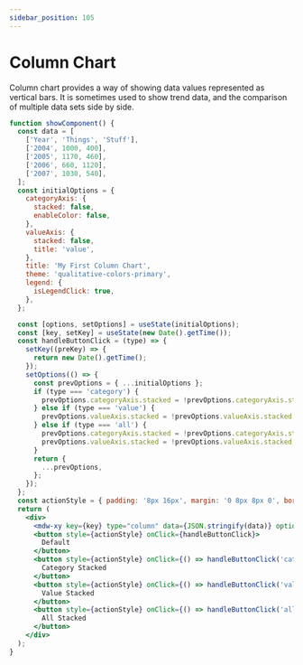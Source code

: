 ```yaml
---
sidebar_position: 105
---
```


# Column Chart

Column chart provides a way of showing data values represented as vertical bars. It is sometimes used to show trend data, and the comparison of multiple data sets side by side.

```jsx live
function showComponent() {
  const data = [
    ['Year', 'Things', 'Stuff'],
    ['2004', 1000, 400],
    ['2005', 1170, 460],
    ['2006', 660, 1120],
    ['2007', 1030, 540],
  ];
  const initialOptions = {
    categoryAxis: {
      stacked: false,
      enableColor: false,
    },
    valueAxis: {
      stacked: false,
      title: 'value',
    },
    title: 'My First Column Chart',
    theme: 'qualitative-colors-primary',
    legend: {
      isLegendClick: true,
    },
  };

  const [options, setOptions] = useState(initialOptions);
  const [key, setKey] = useState(new Date().getTime());
  const handleButtonClick = (type) => {
    setKey((preKey) => {
      return new Date().getTime();
    });
    setOptions(() => {
      const prevOptions = { ...initialOptions };
      if (type === 'category') {
        prevOptions.categoryAxis.stacked = !prevOptions.categoryAxis.stacked;
      } else if (type === 'value') {
        prevOptions.valueAxis.stacked = !prevOptions.valueAxis.stacked;
      } else if (type === 'all') {
        prevOptions.categoryAxis.stacked = !prevOptions.categoryAxis.stacked;
        prevOptions.valueAxis.stacked = !prevOptions.valueAxis.stacked;
      }
      return {
        ...prevOptions,
      };
    });
  };
  const actionStyle = { padding: '8px 16px', margin: '0 8px 8px 0', borderRadius: '6px', color: '#3080d0', cursor: 'pointer', background: 'rgba(48,128,208,.15)', borderColor: 'rgba(48,128,208,.2)' };
  return (
    <div>
      <mdw-xy key={key} type="column" data={JSON.stringify(data)} options={JSON.stringify(options)}></mdw-xy>
      <button style={actionStyle} onClick={handleButtonClick}>
        Default
      </button>
      <button style={actionStyle} onClick={() => handleButtonClick('category')}>
        Category Stacked
      </button>
      <button style={actionStyle} onClick={() => handleButtonClick('value')}>
        Value Stacked
      </button>
      <button style={actionStyle} onClick={() => handleButtonClick('all')}>
        All Stacked
      </button>
    </div>
  );
}
```
